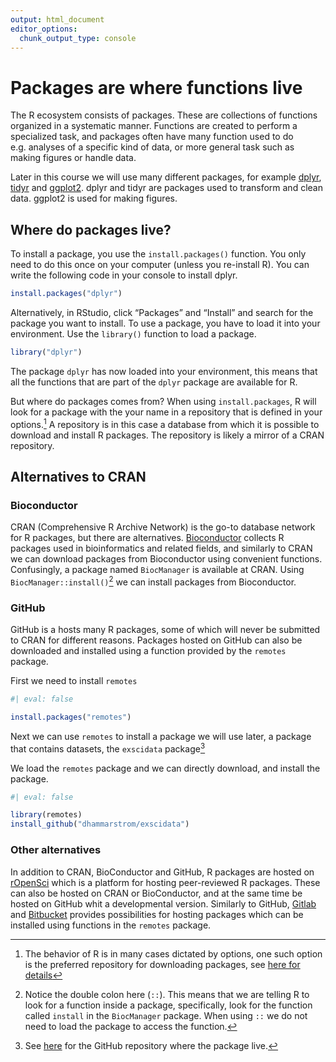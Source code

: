 ```yaml
---
output: html_document
editor_options: 
  chunk_output_type: console
---
```

# Packages are where functions live {#sec-functions}

The R ecosystem consists of packages. These are collections of functions organized in a systematic manner. Functions are created to perform a specialized task, and packages often have many function used to do e.g. analyses of a specific kind of data, or more general task such as making figures or handle data.

Later in this course we will use many different packages, for example [dplyr](https://dplyr.tidyverse.org/), [tidyr](https://tidyr.tidyverse.org/) and [ggplot2](https://ggplot2.tidyverse.org/). dplyr and tidyr are packages used to transform and clean data. ggplot2 is used for making figures.

## Where do packages live?

To install a package, you use the `install.packages()` function. You only need to do this once on your computer (unless you re-install R). You can write the following code in your console to install dplyr.

```r
install.packages("dplyr")
```

Alternatively, in RStudio, click "Packages" and "Install" and search for the package you want to install. To use a package, you have to load it into your environment. Use the `library()` function to load a package.

```r
library("dplyr")
```

The package `dplyr` has now loaded into your environment, this means that all the functions that are part of the `dplyr` package are available for R.

But where do packages comes from? When using `install.packages`, R will look for a package with the your name in a repository that is defined in your options.[^options] A repository is in this case a database from which it is possible to download and install R packages. The repository is likely a mirror of a CRAN repository.

[^options]: The behavior of R is in many cases dictated by options, one such option is the preferred repository for downloading packages, see [here for details](https://search.r-project.org/R/refmans/base/html/options.html)

## Alternatives to CRAN

### Bioconductor

CRAN (Comprehensive R Archive Network) is the go-to database network for R packages, but there are alternatives. [Bioconductor](https://www.bioconductor.org/) collects R packages used in bioinformatics and related fields, and similarly to CRAN we can download packages from Bioconductor using convenient functions. Confusingly, a package named `BiocManager` is available at CRAN. Using `BiocManager::install()`[^noteoncolon] we can install packages from Bioconductor.

[^noteoncolon]: Notice the double colon here (`::`). This means that we are telling R to look for a function inside a package, specifically, look for the function called `install` in the `BiocManager` package. When using `::` we do not need to load the package to access the function.

### GitHub

GitHub is a hosts many R packages, some of which will never be submitted to CRAN for different reasons. Packages hosted on GitHub can also be downloaded and installed using a function provided by the `remotes` package.

First we need to install `remotes`

```r
#| eval: false

install.packages("remotes")

```

Next we can use `remotes` to install a package we will use later, a package that contains datasets, the `exscidata` package[^exscidata]

[^exscidata]: See [here](https://github.com/dhammarstrom/exscidata) for the GitHub repository where the package live.

We load the `remotes` package and we can directly download, and install the package.

```r
#| eval: false

library(remotes)
install_github("dhammarstrom/exscidata")

```

### Other alternatives

In addition to CRAN, BioConductor and GitHub, R packages are hosted on [rOpenSci](https://ropensci.org/) which is a platform for hosting peer-reviewed R packages. These can also be hosted on CRAN or BioConductor, and at the same time be hosted on GitHub whit a developmental version. Similarly to GitHub, [Gitlab](https://about.gitlab.com/) and [Bitbucket](https://bitbucket.org/) provides possibilities for hosting packages which can be installed using functions in the `remotes` package.  



